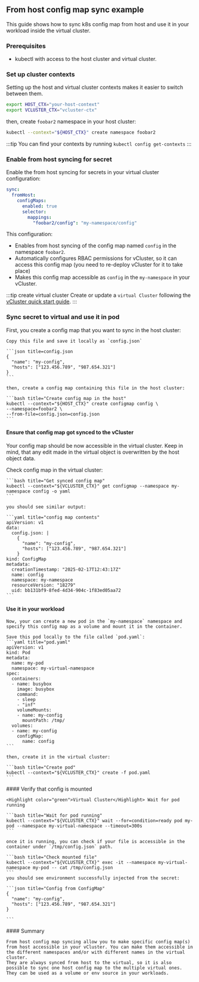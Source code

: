 



## From host config map sync example

This guide shows how to sync k8s config map from host and use it in your workload inside the virtual cluster.

### Prerequisites

- kubectl with access to the host cluster and virtual cluster.

### Set up cluster contexts

Setting up the host and virtual cluster contexts makes it easier to switch
between them.

```bash
export HOST_CTX="your-host-context"
export VCLUSTER_CTX="vcluster-ctx"
```

then, create `foobar2` namespace in your host cluster:

```bash
kubectl --context="${HOST_CTX}" create namespace foobar2
```

:::tip
You can find your contexts by running `kubectl config get-contexts`
:::


### Enable from host syncing for secret

Enable the from host syncing for secrets in your virtual cluster configuration:

```yaml title="Enable from host syncing for a secret"
sync:
  fromHost:
    configMaps:
      enabled: true
      selector:
        mappings:
          "foobar2/config": "my-namespace/config"
```

This configuration:

- Enables from host syncing of the config map named `config` in the namespace `foobar2`.
- Automatically configures RBAC permissions for vCluster, so it can access this config map (you need to re-deploy vCluster for it to take place)
- Makes this config map accessible as `config` in the `my-namespace` in your vCluster.

:::tip create virtual cluster
Create or update a `virtual Cluster` following the [vCluster quick start
guide](/vcluster/#deploy-vcluster).
:::

### Sync secret to virtual and use it in pod

<Flow id="config-maps-from-host-example">
  <Step>
    First, you create a config map that you want to sync in the host cluster:

    Copy this file and save it locally as `config.json`

    ```json title=config.json
    {
      "name": "my-config",
      "hosts": ["123.456.789", "987.654.321"]
    }
    ```

    then, create a config map containing this file in the host cluster:

    ```bash title="Create config map in the host"
    kubectl --context="${HOST_CTX}" create configmap config \
    --namespace=foobar2 \
    --from-file=config.json=config.json
    ```
  </Step>

  #### Ensure that config map got synced to the vCluster

  Your config map should be now accessible in the virtual cluster.
  Keep in mind, that any edit made in the virtual object is overwritten by the host object data.

  <Step>
    Check config map in the virtual cluster:

    ```bash title="Get synced config map"
    kubectl --context="${VCLUSTER_CTX}" get configmap --namespace my-namespace config -o yaml
    ```

    you should see similar output:

    ```yaml title="config map contents"
    apiVersion: v1
    data:
      config.json: |
        {
          "name": "my-config",
          "hosts": ["123.456.789", "987.654.321"]
        }
    kind: ConfigMap
    metadata:
      creationTimestamp: "2025-02-17T12:43:17Z"
      name: config
      namespace: my-namespace
      resourceVersion: "18279"
      uid: bb131bf9-8fed-4d34-904c-1f83ed05aa72
    ```


  </Step>

  #### Use it in your workload

  <Step>

    Now, your can create a new pod in the `my-namespace` namespace and specify this config map as a volume and mount it in the container.

    Save this pod locally to the file called `pod.yaml`:
    ```yaml title="pod.yaml"
    apiVersion: v1
    kind: Pod
    metadata:
      name: my-pod
      namespace: my-virtual-namespace
    spec:
      containers:
      - name: busybox
        image: busybox
        command:
        - sleep
        - "inf"
        volumeMounts:
        - name: my-config
          mountPath: /tmp/
      volumes:
      - name: my-config
        configMap:
          name: config
    ```

    then, create it in the virtual cluster:

    ```bash title="Create pod"
    kubectl --context="${VCLUSTER_CTX}" create -f pod.yaml
    ```

  </Step>
  <Step>
    #### Verify that config is mounted

    <Highlight color="green">Virtual Cluster</Highlight> Wait for pod running

    ```bash title="Wait for pod running"
    kubectl --context="${VCLUSTER_CTX}" wait --for=condition=ready pod my-pod --namespace my-virtual-namespace --timeout=300s
    ```

    once it is running, you can check if your file is accessible in the container under `/tmp/config.json` path.

    ```bash title="Check mounted file"
    kubectl --context="${VCLUSTER_CTX}" exec -it --namespace my-virtual-namespace my-pod -- cat /tmp/config.json
    ```
    you should see environment successfully injected from the secret:

    ```json title="Config from ConfigMap"
    {
      "name": "my-config",
      "hosts": ["123.456.789", "987.654.321"]
    }

    ```

  </Step>

  <Step>
    #### Summary

    From host config map syncing allow you to make specific config map(s) from host accessible in your vCluster. You can make them accessible in the different namespaces and/or with different names in the virtual cluster.
    They are always synced from host to the virtual, so it is also possible to sync one host config map to the multiple virtual ones.
    They can be used as a volume or env source in your workloads.

  </Step>
</Flow>
